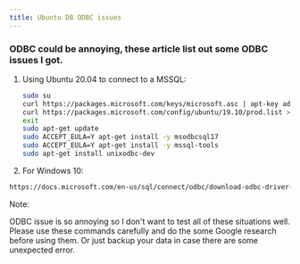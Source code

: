 ```yaml
---
title: Ubuntu DB ODBC issues
---
```


### ODBC could be annoying, these article list out some ODBC issues I got.

1. Using Ubuntu 20.04 to connect to a MSSQL:

    ```bash
    sudo su
    curl https://packages.microsoft.com/keys/microsoft.asc | apt-key add -
    curl https://packages.microsoft.com/config/ubuntu/19.10/prod.list > /etc/apt/sources.list.d/mssql-release.list
    exit
    sudo apt-get update
    sudo ACCEPT_EULA=Y apt-get install -y msodbcsql17
    sudo ACCEPT_EULA=Y apt-get install -y mssql-tools
    sudo apt-get install unixodbc-dev
    ```

2. For Windows 10:

```bash
https://docs.microsoft.com/en-us/sql/connect/odbc/download-odbc-driver-for-sql-server
```

Note:

ODBC issue is so annoying so I don't want to test all of these situations well. Please use these commands carefully and do the some Google research before using them. Or just backup your data in case there are some unexpected error.
